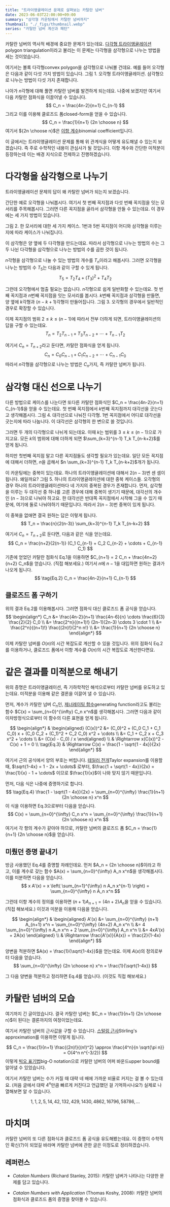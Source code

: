 ```yaml
---
title: "트라이앵귤레이션 문제로 살펴보는 카탈란 넘버"
date: 2023-06-03T22:00:00+09:00
summary: "삼각형 카운팅에서 카탈란 넘버까지"
thumbnail: "./_figs/thumbnail.webp"
series: "카탈란 넘버 계산과 패턴"
---
```




카탈란 넘버의 역사적 배경에 중요한 문제가 있는데요.
[다각형 트라이앵귤레이션][wp-poly-tri]<AltLang>polygon triangulation</AltLang>이라고 불리는 이 문제는 다각형을 삼각형으로 나누는 방법을 세는 것이었습니다.

여기서는 볼록 다각형<AltLang>convex polygon</AltLang>을 삼각형으로 나눠볼 건데요.
예를 들어 오각형은 다음과 같이 다섯 가지 방법이 있습니다.
<FigureV2 src={fig1} alt="Pentagon triangulation">
  <FigureCaption slot="caption">그림 1. 오각형 트라이앵귤레이션. 삼각형으로 나누는 방법이 다섯 가지 존재합니다.</FigureCaption>
</FigureV2>

[wp-poly-tri]: https://en.wikipedia.org/wiki/Polygon_triangulation

나아가 $n$각형에 대해 풀면 카탈란 넘버를 발견하게 되는데요.
나중에 보겠지만 여기서 다음 카탈란 점화식을 이끌어낼 수 있습니다.
$$
C_n = \frac{4n-2}{n+1} C_{n-1}
$$
그리고 이를 이용해 클로즈드 폼<AltLang>closed-form</AltLang>을 얻을 수 있습니다.
$$
C_n = \frac{1}{n+1} {2n \choose n}
$$
여기서 ${2n \choose n}$은 [이항 계수][wiki-bin-coeff]<AltLang>binomial coefficient</AltLang>입니다.

[wiki-bin-coeff]: https://ko.wikipedia.org/wiki/%EC%9D%B4%ED%95%AD_%EA%B3%84%EC%88%98

이 글에서는 트라이앵귤레이션 문제를 통해 위 관계식을 어떻게 유도해낼 수 있는지 보겠습니다.
즉 주로 수학적인 내용이 관심사가 될 것입니다.
이항 계수와 간단한 미적분이 등장하는데 이는 배경 지식으로 전제하고 진행하겠습니다.


# 다각형을 삼각형으로 나누기

트라이앵귤레이션 문제의 답이 왜 카탈란 넘버가 되는지 보겠습니다.

간단한 예로 오각형을 나눠봅시다.
여기서 첫 번째 꼭지점과 다섯 번째 꼭지점을 잇는 모서리를 주목해봅시다.
그러면 다른 꼭지점을 골라서 삼각형을 만들 수 있는데요.
이 경우에는 세 가지 방법이 있습니다.

<FigureV2 src={fig2} alt="Three cases for a given vertex">
  <FigureCaption slot="caption">그림 2. 한 모서리에 대한 세 가지 케이스. 1번과 5번 꼭지점이 어디와 삼각형을 이루는 지에 따라 케이스가 나눠집니다.</FigureCaption>
</FigureV2>

이 삼각형은 양 옆에 두 다각형을 만드는데요.
따라서 삼각형으로 나누는 방법의 수는 그 두 나뉜 다각형을 삼각형으로 나누는 방법의 수를 곱한 것이 됩니다.

$n$각형을 삼각형으로 나눌 수 있는 방법의 개수를 $T_n$이라고 해봅시다.
그러면 오각형을 나누는 방법의 수 $T_5$는 다음과 같이 구할 수 있게 됩니다.
$$
T_5 = T_2 T_4 + (T_3)^2 + T_4 T_2
$$

그런데 오각형에서 멈출 필요는 없습니다.
$n$각형으로 쉽게 일반화할 수 있는데요.
첫 번째 꼭지점과 $n$번째 꼭지점을 잇는 모서리를 봅시다.
$k$번째 꼭지점과 삼각형을 만들면, 양 옆에 $k$각형과 $(n-k+1)$각형이 만들어집니다.
<FigureV2 src={fig3} alt="General cases for a given vertex">
  <FigureCaption slot="caption">그림 3. 오각형의 경우에서 일반적인 경우로 확장할 수 있습니다.</FigureCaption>
</FigureV2>

이제 꼭지점의 범위 $2 \le k \le (n-1)$에 따라서 전부 더하게 되면, 트라이앵귤레이션의 답을 구할 수 있는데요.
$$
T_n = T_2 T_{n-1} + T_3 T_{n-2} + \cdots + T_{n-1} T_2
$$

여기서 $C_n = T_{n+2}$라고 둔다면, 카탈란 점화식을 얻게 됩니다.
$$
\tag{Eq.1}
C_n = C_0 C_{n-1} + C_1 C_{n-2} + \cdots + C_{n-1} C_0
$$
따라서 $n$각형을 삼각형으로 나누는 방법은 $C_n$가지, 즉 카탈란 넘버가 됩니다.



# 삼각형 대신 선으로 나누기

다른 방법으로 케이스를 나눈다면 또다른 카탈란 점화식인 $C_n = \frac{4n-2}{n+1} C_{n-1}$을 얻을 수 있는데요.
첫 번째 꼭지점에서 $k$번째 꼭지점까지 대각선을 긋는다고 생각해봅시다.
<FigureV2 src={fig4} alt="Polygon divided">
  <FigureCaption slot="caption">그림 4. 대각선으로 나눠진 다각형. 1번 꼭지점에서 어디로 대각선을 긋는지에 따라 나눕니다. 이 대각선은 삼각형의 한 변으로 쓸 것입니다.</FigureCaption>
</FigureV2>

그러면 두 개의 다각형으로 나뉘게 되는데요.
이때 $k$는 범위를 $3 \le k \le (n-1)$으로 가지고요.
모든 $k$의 범위에 대해 더하게 되면 $\sum_{k=3}^{n-1} T_k T_{n-k+2}$를 얻게 됩니다.

하지만 첫번째 꼭지점 말고 다른 꼭지점들도 생각할 필요가 있는데요.
일단 모든 꼭지점에 대해서 더하면, $n$을 곱해서 $n \sum_{k=3}^{n-1} T_k T_{n-k+2}$개가 됩니다.

이 카운팅에는 중복이 있는데요.
하나의 트라이앵귤레이션에 대해서 $2(n-3)$번 센 셈이 됩니다.
왜일까요?
<FigureV2 src={fig5} alt="Duplicate cases">
  <FigureCaption slot="caption">그림 5. 하나의 트라이앵귤레이션에 대한 중복 케이스들. 오각형의 경우 하나의 트라이앵귤레이션마다 네 가지의 중복된 경우가 존재합니다.</FigureCaption>
</FigureV2>
먼저, 삼각형을 이루는 두 대각선 중 하나를 고른 경우에 대해 중복이 생기기 때문에, 대각선의 개수인 $(n-3)$으로 나눠야 하고요.
한 대각선은 반대쪽 꼭지점에서 시작해 그을 수 있기 때문에, 여기에 둘로 나눠야하기 때문입니다.
따라서 $2(n-3)$번 중복이 있게 됩니다.

이 중복을 없애면 결국 원하는 답은 이렇게 됩니다.
$$
T_n = \frac{n}{2(n-3)} \sum_{k=3}^{n-1} T_k T_{n-k+2}
$$

여기서 $C_n = T_{n+2}$로 둔다면, 다음과 같은 식을 얻는데요.
$$
C_n = \frac{n+2}{2(n-1)} (C_1 C_{n-1} + C_2 C_{n-2} + \cdots + C_{n-1} C_1)
$$
기존에 얻었던 카탈란 점화식 $\textrm{Eq.1}$을 이용하면 $C_{n+1} = 2 C_n + \frac{4n+2}{n+2} C_n$을 얻습니다.
(직접 해보세요.)
여기서 $n$에 $n-1$을 대입하면 원하는 결과가 나오게 됩니다.
$$
\tag{Eq.2}
C_n = \frac{4n-2}{n+1} C_{n-1}
$$

## 클로즈드 폼 구하기

위의 결과 $\textrm{Eq.2}$를 이용해봅시다.
그러면 점화식 대신 클로즈드 폼 공식을 얻습니다.
$$
\begin{align*}
  C_n &= \frac{4n-2}{n+1} \frac{4n-6}{n} \cdots \frac{6}{3} \frac{2}{2} C_0 \\
      &= \frac{2^n}{(n+1)!} (2n-1)(2n-3) \cdots 3 \cdot 1 \\
      &= \frac{2^n}{(n+1)!} \frac{(2n)!}{2^n n!} \\
      &= \frac{1}{n+1} {2n \choose n}
\end{align*}
$$

이제 카탈란 넘버를 $O(n)$의 시간 복잡도로 계산할 수 있을 것입니다.
위의 점화식 $\textrm{Eq.2}$를 이용하거나, 클로즈드 폼에서 이항 계수를 $O(n)$의 시간 복잡도로 계산한다면요.


# 같은 결과를 미적분으로 해내기

위의 증명은 트라이앵귤레이션, 즉 기하학적인 해석으로부터 카탈란 넘버를 유도하고 있는데요.
미적분을 이용해 같은 결론을 이끌어 낼 수 있습니다.

먼저, 계수가 카탈란 넘버 $C_n$인, [제너레이팅 함수][wp-gen]<AltLang>generating function</AltLang>라고도 불리는 함수 $C(x) = \sum_{n=0}^{\infty} C_n x^n$를 생각해봅시다.
그러면 다음과 같이 이차방정식으로부터 이 함수의 다른 표현을 얻게 됩니다.

[wp-gen]: https://ko.wikipedia.org/wiki/%EC%83%9D%EC%84%B1%ED%95%A8%EC%88%98_(%EC%88%98%ED%95%99)

$$
\begin{align*}
  & \begin{aligned}
    (C(x))^2 &= (C_0)^2 + (C_0 C_1 + C_1 C_0) x + (C_0 C_2 + (C_1)^2 + C_2 C_0) x^2 + \cdots \\
             &= C_1 + C_2 x + C_3 x^2 + \cdots \\
             &= (C(x) - C_0) / x
  \end{aligned} \\
  & \Rightarrow x(C(x))^2 - C(x) + 1 = 0 \\
  \tag{Eq.3}
  & \Rightarrow C(x) = \frac{1 - \sqrt{1 - 4x}}{2x}
\end{align*}
$$

여기서 근의 공식에서 양의 부호는 버립니다.
[테일러 전개][wp-taylor]<AltLang>Taylor expansion</AltLang>를 이용할 때, $\sqrt{1-4x} = 1 - 2x + \cdots$ 로부터, $\frac{1 + \sqrt{1 - 4x}}{2x} = \frac{1}{x} - 1 + \cdots$ 이므로 $\frac{1}{x}$이 나와 맞지 않기 때문입니다.

[wp-taylor]: https://ko.wikipedia.org/wiki/%ED%85%8C%EC%9D%BC%EB%9F%AC_%EA%B8%89%EC%88%98

먼저, 다음 식은 나중에 증명하기로 합니다.
$$
\tag{Eq.4}
\frac{1 - \sqrt{1 - 4x}}{2x} = \sum_{n=0}^{\infty} \frac{1}{n+1} {2n \choose n} x^n
$$
이 식을 이용하면 $\textrm{Eq.3}$으로부터 다음을 얻습니다.
$$
C(x) = \sum_{n=0}^{\infty} C_n x^n = \sum_{n=0}^{\infty} \frac{1}{n+1} {2n \choose n} x^n
$$
여기서 각 항의 계수가 같아야 하므로, 카탈란 넘버의 클로즈드 폼 $C_n = \frac{1}{n+1} {2n \choose n}$을 얻습니다.

## 미뤘던 증명 끝내기

방금 사용했던 $\textrm{Eq.4}$를 증명할 차례인데요.
먼저 $A_n = {2n \choose n}$이라고 하고, 이를 계수로 갖는 함수 $A(x) = \sum_{n=0}^{\infty} A_n x^n$을 생각해봅시다.
이를 미분하면 다음을 얻습니다.
$$
x A'(x) = x \left( \sum_{n=1}^{\infty} n A_n x^{n-1} \right) = \sum_{n=0}^{\infty} n A_n x^n
$$

그런데 이항 계수의 정의를 이용하면 $(n+1) A_{n+1} = (4n+2) A_n$을 얻을 수 있습니다.
(직접 해보세요.)
이것과 미분을 이용해 다음을 얻습니다.

$$
\begin{align*}
  & \begin{aligned}
    A'(x) &= \sum_{n=0}^{\infty} (n+1) A_{n+1} x^n = \sum_{n=0}^{\infty} (4n+2) A_n x^n \\
          &= 4 \sum_{n=0}^{\infty} n A_n x^n + 2 \sum_{n=0}^{\infty} A_n x^n \\
          &= 4xA'(x) + 2A(x)
  \end{aligned} \\
  & \Rightarrow \frac{A'(x)}{A(x)} = \frac{2}{1-4x}
\end{align*}
$$

양변을 적분하면 $A(x) = \frac{1}{\sqrt{1-4x}}$을 얻는데요.
이제 $A(x)$의 정의로부터 다음을 얻습니다.
$$
\sum_{n=0}^{\infty} {2n \choose n} x^n = \frac{1}{\sqrt{1-4x}}
$$

그 다음 양변을 적분하고 정리하면 $\textrm{Eq.4}$를 얻습니다.
(이것도 직접 해보세요.)



# 카탈란 넘버의 모습

여기까지 긴 글이었습니다.
결국 카탈란 넘버는 $C_n = \frac{1}{n+1} {2n \choose n}$이 된다는 결론까지의 여정이었는데요.

여기서 카탈란 넘버의 근사값을 구할 수 있습니다.
[스털링 근사][wiki-stirling]<AltLang>Stirling's approximation</AltLang>를 이용하면 이렇게 됩니다.

[wiki-stirling]: https://ko.wikipedia.org/wiki/%EC%8A%A4%ED%84%B8%EB%A7%81_%EA%B7%BC%EC%82%AC

$$
C_n = \frac{1}{n+1} \frac{(2n)!}{(n!)^2} \approx \frac{4^n}{n \sqrt{\pi n}} = O(4^n n^{-3/2})
$$
이렇게 [빅오 표기법][wp-big-o]<AltLang>big-O notation</AltLang>으로 카탈란 넘버의 어퍼 바운드<AltLang>upper bound</AltLang>를 알아낼 수 있었습니다.

[wp-big-o]: https://en.wikipedia.org/wiki/Big_O_notation

여기서 카탈란 넘버는 수가 커질 때 대략 네 배에 가까운 비율로 커지는 걸 볼 수 있는데요.
(<PostLink href="/2023/06/02/01">처음 글</PostLink>에서 대략 $4^n$만큼 빠르게 커진다고 언급했던 걸 기억하시나요?)
실제로 나열해보면 알 수 있습니다.

$$
1, 1, 2, 5, 14, 42, 132, 429, 1430, 4862, 16796, 58786, \dots
$$


# 마치며

카탈란 넘버의 또 다른 점화식과 클로즈드 폼 공식을 유도해봤는데요.
이 증명이 수학적인 확신(?)이 되었길 바라며 카탈란 넘버에 관한 글은 이정도로 정리하겠습니다.

## 레퍼런스

- *Catalan Numbers* (Richard Stanley, 2015):
  카탈란 넘버가 나타나는 다양한 문제를 담고 있습니다.

- *Catalan Numbers with Application* (Thomas Koshy, 2008):
  카탈란 넘버의 점화식과 클로즈드 폼의 증명을 찾아볼 수 있습니다.
